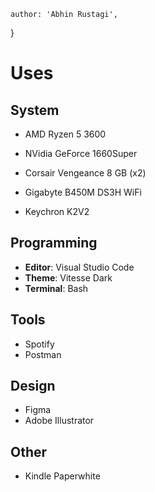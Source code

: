 
	author: 'Abhin Rustagi',
}

# Uses

## System

- AMD Ryzen 5 3600
- NVidia GeForce 1660Super
- Corsair Vengeance 8 GB (x2)
- Gigabyte B450M DS3H WiFi

- Keychron K2V2

## Programming

- **Editor**: Visual Studio Code
- **Theme**: Vitesse Dark
- **Terminal**: Bash

## Tools

- Spotify
- Postman

## Design

- Figma
- Adobe Illustrator

## Other

- Kindle Paperwhite

